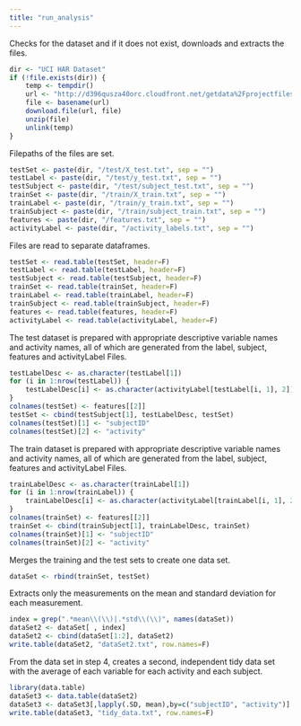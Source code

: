 ```yaml
---
title: "run_analysis"
---
```


Checks for the dataset and if it does not exist, downloads and extracts the files.
```r
dir <- "UCI HAR Dataset"
if (!file.exists(dir)) {
    temp <- tempdir()
	url <- "http://d396qusza40orc.cloudfront.net/getdata%2Fprojectfiles%2FUCI%20HAR%20Dataset.zip"
	file <- basename(url)
	download.file(url, file)
	unzip(file)
	unlink(temp)
}
```
Filepaths of the files are set.
```r
testSet <- paste(dir, "/test/X_test.txt", sep = "")
testLabel <- paste(dir, "/test/y_test.txt", sep = "")
testSubject <- paste(dir, "/test/subject_test.txt", sep = "")
trainSet <- paste(dir, "/train/X_train.txt", sep = "")
trainLabel <- paste(dir, "/train/y_train.txt", sep = "")
trainSubject <- paste(dir, "/train/subject_train.txt", sep = "")
features <- paste(dir, "/features.txt", sep = "")
activityLabel <- paste(dir, "/activity_labels.txt", sep = "")
```
Files are read to separate dataframes.
```r
testSet <- read.table(testSet, header=F)
testLabel <- read.table(testLabel, header=F)
testSubject <- read.table(testSubject, header=F)
trainSet <- read.table(trainSet, header=F)
trainLabel <- read.table(trainLabel, header=F)
trainSubject <- read.table(trainSubject, header=F)
features <- read.table(features, header=F)
activityLabel <- read.table(activityLabel, header=F)
```
The test dataset is prepared with appropriate descriptive variable names and activity names, 
all of which are generated from the label, subject, features and activityLabel Files.
```r
testLabelDesc <- as.character(testLabel[1])
for (i in 1:nrow(testLabel)) {
	testLabelDesc[i] <- as.character(activityLabel[testLabel[i, 1], 2])
}
colnames(testSet) <- features[[2]]
testSet <- cbind(testSubject[1], testLabelDesc, testSet)
colnames(testSet)[1] <- "subjectID"
colnames(testSet)[2] <- "activity"
```
The train dataset is prepared with appropriate descriptive variable names and activity names, 
all of which are generated from the label, subject, features and activityLabel Files.
```r
trainLabelDesc <- as.character(trainLabel[1])
for (i in 1:nrow(trainLabel)) {
	trainLabelDesc[i] <- as.character(activityLabel[trainLabel[i, 1], 2])
}
colnames(trainSet) <- features[[2]]
trainSet <- cbind(trainSubject[1], trainLabelDesc, trainSet)
colnames(trainSet)[1] <- "subjectID"
colnames(trainSet)[2] <- "activity"
```
Merges the training and the test sets to create one data set.
```r
dataSet <- rbind(trainSet, testSet)
```
Extracts only the measurements on the mean and standard deviation for each measurement. 
```r
index = grep(".*mean\\(\\)|.*std\\(\\)", names(dataSet))
dataSet2 <- dataSet[ , index]
dataSet2 <- cbind(dataSet[1:2], dataSet2)
write.table(dataSet2, "dataSet2.txt", row.names=F)
```
From the data set in step 4, creates a second, independent tidy data set with the 
average of each variable for each activity and each subject.
```r
library(data.table)
dataSet3 <- data.table(dataSet2)
dataSet3 <- dataSet3[,lapply(.SD, mean),by=c("subjectID", "activity")]
write.table(dataSet3, "tidy_data.txt", row.names=F)
```
